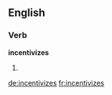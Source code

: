 ==English==

===Verb===
'''incentivizes'''

# {{third-person singular of|incentivize}}

[[de:incentivizes]]
[[fr:incentivizes]]